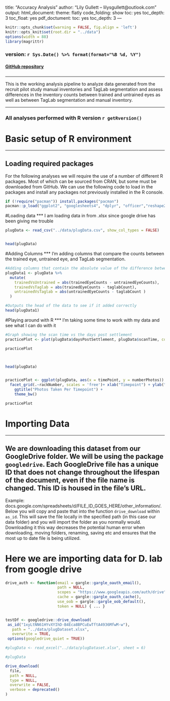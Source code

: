 title: "Accuracy Analysis"
author: "Lily Gullett -- lilysgullett@outlook.com"
output:
  html_document:
    theme: flatly
    code_folding: show
    toc: yes
    toc_depth: 3
    toc_float: yes
  pdf_doctument:
      toc: yes
      toc_depth: 3
---
```r
knitr::opts_chunk$set(warning = FALSE, fig.align = 'left')
knitr::opts_knit$set(root.dir = "../data")
options(width = 88)
library(magrittr)
```





### version: `r Sys.Date() %>% format(format="%B %d, %Y")`

<!-- this is where the DOI would go  [![DOI](https://zenodo.org/badge/DOI/10.5281/zenodo.3675991.svg)](https://doi.org/10.5281/zenodo.3675991)
-->


#### [GitHub repository](https://github.com/LilyGullett/recruitPilot){target="_blank"}
###

***
This is the working analysis pipeline to analyze data generated from the recruit pilot study manual inventories and TagLab segmentation and assess differences in the inventory counts between trained and untrained eyes as well as between TagLab segmentation and manual inventory. 

***

### All analyses performed with R version `r getRversion()`


# Basic setup of R environment
***
## Loading required packages
For the following analyses we will require the use of a number of different R packages. Most of which can be sourced from CRAN, but some must be downloaded from GitHub. We can use the following code to load in the packages and install any packages not previously installed in the R console. 


```r
if (!require("pacman")) install.packages("pacman")
pacman::p_load("ggplot2", "googlesheets4", "dplyr", "officer","reshape2", "stringr", "flextable", "gridExtra", "ggpubr", "Rmisc", "rcompanion", "RColorBrewer", "googledrive", "gdata", "readxl", "DescTools","patchwork", "FSA", "rstatix", "tidyverse", "lme4", 'PMCRMplus', "EnvStats", "emmeans", "MuMIn", "sjstats", "lmerTest", "gargle")

```

#Loading data
***
I am loading data in from .xlsx since google drive has been giving me trouble

```r

plugData <- read_csv("../data/plugData.csv", show_col_types = FALSE)


head(plugData)

```
#Adding Columns
***
I'm adding columns that compare the counts between the trained eye, untrained eye, and TagLab segmentation.

```r

#Adding columns that contain the absolute value of the difference between the trained eye counts and untrained eye counts, trained eye counts and taglab segmentation counts, and untrained eye counts and taglab segmentation counts
plugData1 <- plugData %>%
  mutate(
    trainedVsUntrained = abs(trainedEyeCounts - untrainedEyeCounts),
    trainedVsTaglab = abs(trainedEyeCounts - taglabCount), 
    untrainedVsTaglab = abs(untrainedEyeCounts - taglabCount )
  )

#Outputs the head of the data to see if it added correctly
head(plugData1)


```

#Playing around with R
***
I'm taking some time to work with my data and see what I can do with it

```r

#Graph showing the scan time vs the days post settlement
practicePlot <- plot(plugData$daysPostSettlement, plugData$scanTime, col = plugData$rackColor, pch = 16)

practicePlot



head(plugData)


practicePlot <- ggplot(plugData, aes(x = timePoint, y = numberPhotos)) + geom_bar(position = 'dodge', stat = 'identity', aes(fill = timePoint))+
  facet_grid(.~rackNumber, scales = 'free')+ xlab("Timepoint") + ylab("Number of Photos Taken") +
    ggtitle("Photos Taken Per Timepoint") +
    theme_bw()

practicePlot

```


# Importing Data
***
## We are downloading this dataset from our GoogleDrive folder. We will be using the package `googledrive`. Each GoogleDrive file has a unique ID that does not change throughout the lifespan of the document, even if the file name is changed. This ID is housed in the file's URL. 
Example: docs.google.com/spreadsheets/d/FILE_ID_GOES_HERE/other_information/. Below you will copy and paste that into the function `drive_download` within `as_id`. This will save the file locally in the specified path (in this case our data folder) and you will import the folder as you normally would. Downloading it this way decreases the potential human error when downloading, moving folders, renaming, saving etc and ensures that the most up to date file is being utilized. 

# Here we are importing data for D. lab from google drive

```r
drive_auth <- function(email = gargle::gargle_oauth_email(),
                       path = NULL,
                       scopes = "https://www.googleapis.com/auth/drive",
                       cache = gargle::gargle_oauth_cache(),
                       use_oob = gargle::gargle_oob_default(),
                       token = NULL) { ... }


testDf <- googledrive::drive_download(
 as_id("1xyLtNN61HYvXYIhD-B4Eca8BPCuEwTftA4936MfwM-w"),
   path = "../data/plugDataset.xlsx", 
   overwrite = TRUE,
 options(googledrive_quiet = TRUE))

#plugData <- read_excel("../data/plugDataset.xlsx", sheet = 6)

#plugData

drive_download(
  file,
  path = NULL,
  type = NULL,
  overwrite = FALSE,
  verbose = deprecated()
)

```


